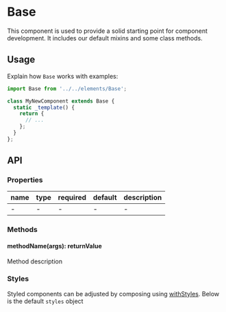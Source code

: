 
# Base

This component is used to provide a solid starting point for component development. It includes our default mixins and some class methods.

## Usage

Explain how `Base` works with examples:

```js
import Base from '../../elements/Base';

class MyNewComponent extends Base {
  static _template() {
    return {
      // ...
    };
  }
};
```

## API

### Properties

name|type|required|default|description
--|--|--|--|--
-|-|-|-|-

### Methods

#### methodName(args): returnValue

Method description

### Styles

Styled components can be adjusted by composing using [withStyles](?path=/docs/mixins-withstyles--basic). Below is the default `styles` object

<Theme theme={Base.styles} />
